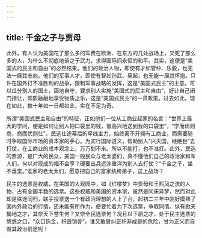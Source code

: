 ```yaml
---
---
---
```

title: 千金之子与贾母
---




此外，有人认为美国花了那么多的军费在欧洲、在东方的几处战场上，又死了那么多的人，为什么不彻底地诉之于武力，求得国际间永恒的和平。其实，这便是“美国式的民主和自由”的必然结果。他们的政治人物，即使有才如管仲、乐毅，也无法一展其志向。他们的军事人才，即使有智如孙武、吴起，也无能一展其怀抱。只许在国外打不准胜利的战争，限制军事战略的发挥，这是“美国式民主”的主意。可以瓜分别人的国土，画地自守，要求别人实施“美国式的民主和自由”，好让自己闭门揖让，熙熙融融地享受物质之乐，这是“美国式民主”的一贯政策。过去如此，现在如此，数十年如一日都如此，实在不足为奇。

所谓“美国式民主和自由”的特征，正如他们一位从工商业起家的名言：“世界上最大的学问，便是如何让别人把口袋里的钱，很高兴地送到我的口袋里”，“学而优则商，商而优则仕”。民选仕途幕后的牵线主力，始终离不开拥有工商业，而需要随时争取国际市场的资本家的手心。为实行国际道义，帮助别人“兴灭国，继绝世”去打仗，在工商业的成本观念上，万万划不来。所以不能打，也不准打。此外，民选的票源，是广大的民众，美国一般民众与老太婆们，真不懂他们自己的政治家和军人们，何以对现成的福不会享？硬要出兵远涉重洋为别人去打仗？“千金之子，坐不垂堂。”谁家的老太太们，愿意把自己的富家纨绔弟子，送上战场？

民主的选票是权威，在美国的大观园中，如《红楼梦》中贾母和王熙凤之流的人物，占有全国半数的选票。这些权威和美国的资本家，虽然是同床异梦，然而对此却是殊途同归，联手投票送一个有政治理想的人上了台，起初二三年中刚好摸熟了国内外政治的行情，还未能有所作为，便要忙着为下次选票，争取同情。纵有掀天揭地之才，其奈天下苍生何？又奈全民选票何？况且以下驷之才，处于民主选票的悠悠之口，“众口铄金，积毁销骨”，谁又敢冒纠正积非成是的危险，甘为正义而自毁其政治前途呢！